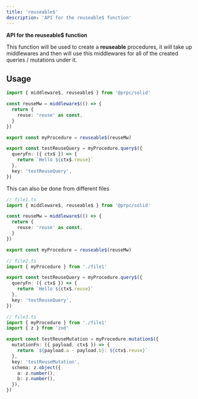 ```yaml
---
title: 'reuseable$'
description: 'API for the reuseable$ function'
---
```


**API for the reuseable$ function**

This function will be used to create a **reuseable** procedures, it will take up middlewares and then will use this middlewares for all of the created queries / mutations under it.

## Usage

```ts
import { middleware$, reuseable$ } from '@prpc/solid'

const reuseMw = middleware$(() => {
  return {
    reuse: 'reuse' as const,
  }
})

export const myProcedure = reuseable$(reuseMw)

export const testReuseQuery = myProcedure.query$({
  queryFn: ({ ctx$ }) => {
    return `Hello ${ctx$.reuse}`
  },
  key: 'testReuseQuery',
})
```

This can also be done from different files

```ts
// file1.ts
import { middleware$, reuseable$ } from '@prpc/solid'

const reuseMw = middleware$(() => {
  return {
    reuse: 'reuse' as const,
  }
})

export const myProcedure = reuseable$(reuseMw)
```

```ts
// file2.ts
import { myProcedure } from './file1'

export const testReuseQuery = myProcedure.query$({
  queryFn: ({ ctx$ }) => {
    return `Hello ${ctx$.reuse}`
  },
  key: 'testReuseQuery',
})
```

```ts
// file3.ts
import { myProcedure } from './file1'
import { z } from 'zod'

export const testReuseMutation = myProcedure.mutation$({
  mutationFn: ({ payload, ctx$ }) => {
    return `${payload.a - payload.b}: ${ctx$.reuse}`
  },
  key: 'testReuseMutation',
  schema: z.object({
    a: z.number(),
    b: z.number(),
  }),
})
```
